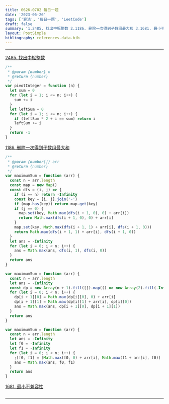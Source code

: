 ```yaml
---
title: 0626-0702 每日一题
date: '2023-06-26'
tags: ['算法', '每日一题', 'LeetCode']
draft: false
summary: '1.2485. 找出中枢整数 2.1186. 删除一次得到子数组最大和 3.1681. 最小不兼容性'
layout: PostSimple
bibliography: references-data.bib
---
```


---

[2485. 找出中枢整数](https://leetcode.cn/problems/find-the-pivot-integer/)

```js
/**
 * @param {number} n
 * @return {number}
 */
var pivotInteger = function (n) {
  let sum = 0
  for (let i = 1; i <= n; i++) {
    sum += i
  }
  let leftSum = 0
  for (let i = 1; i <= n; i++) {
    if (leftSum * 2 + i == sum) return i
    leftSum += i
  }
  return -1
}
```

[1186. 删除一次得到子数组最大和](https://leetcode.cn/problems/maximum-subarray-sum-with-one-deletion/)

```js
/**
 * @param {number[]} arr
 * @return {number}
 */
var maximumSum = function (arr) {
  const n = arr.length
  const map = new Map()
  const dfs = (i, j) => {
    if (i == n) return -Infinity
    const key = [i, j].join('-')
    if (map.has(key)) return map.get(key)
    if (j == 0) {
      map.set(key, Math.max(dfs(i + 1, 0), 0) + arr[i])
      return Math.max(dfs(i + 1, 0), 0) + arr[i]
    }
    map.set(key, Math.max(dfs(i + 1, 1) + arr[i], dfs(i + 1, 0)))
    return Math.max(dfs(i + 1, 1) + arr[i], dfs(i + 1, 0))
  }
  let ans = -Infinity
  for (let i = 0; i < n; i++) {
    ans = Math.max(ans, dfs(i, 1), dfs(i, 0))
  }
  return ans
}

var maximumSum = function (arr) {
  const n = arr.length
  let ans = -Infinity
  const dp = new Array(n + 1).fill([]).map(() => new Array(2).fill(-Infinity))
  for (let i = 0; i < n; i++) {
    dp[i + 1][0] = Math.max(dp[i][0], 0) + arr[i]
    dp[i + 1][1] = Math.max(dp[i][1] + arr[i], dp[i][0])
    ans = Math.max(ans, dp[i + 1][0], dp[i + 1][1])
  }
  return ans
}

var maximumSum = function (arr) {
  const n = arr.length
  let ans = -Infinity
  let f0 = -Infinity
  let f1 = -Infinity
  for (let i = 0; i < n; i++) {
    ;[f0, f1] = [Math.max(f0, 0) + arr[i], Math.max(f1 + arr[i], f0)]
    ans = Math.max(ans, f0, f1)
  }
  return ans
}
```

[1681. 最小不兼容性](https://leetcode.cn/problems/minimum-incompatibility/)

```js

```

---
